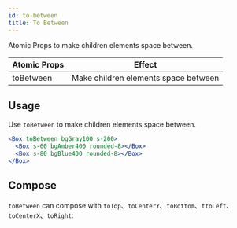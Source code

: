 ```yaml
---
id: to-between
title: To Between
---
```



Atomic Props to make children elements space between.

| Atomic Props | Effect                               |
| ------------ | ------------------------------------ |
| toBetween    | Make children elements space between |

## Usage

Use `toBetween` to make children elements space between.

```jsx live
<Box toBetween bgGray100 s-200>
  <Box s-60 bgAmber400 rounded-8></Box>
  <Box s-80 bgBlue400 rounded-8></Box>
</Box>
```

## Compose

`toBetween` can compose with `toTop`、`toCenterY`、`toBottom`、`ttoLeft`、`toCenterX`、`toRight`:

<LayoutEngine9 />
